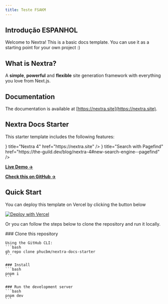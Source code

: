 ```yaml
---
title: Teste FSAKM
---
```



## Introdução ESPANHOL

Welcome to Nextra! This is a basic docs template. You can use it as a starting point for your own project :)

## What is Nextra?

A **simple**, **powerful** and **flexible** site generation framework with everything you love from Next.js.

## Documentation

The documentation is available at [https://nextra.site](https://nextra.site).

## Nextra Docs Starter

This starter template includes the following features:

<Cards>
  <Cards.Card
    icon={<img src="/images/general/icon.svg" alt="Logo" width={28} height={28} />}
    title="Nextra 4"
    href="https://nextra.site"
  />
  <Cards.Card
    icon={<Search />}
    title="Search with Pagefind"
    href="https://the-guild.dev/blog/nextra-4#new-search-engine--pagefind"
  />
  <Cards.Card title="Lucide Icons" href="https://lucide.dev/icons" />
</Cards>

[**Live Demo →**](https://nextra-docs-starter.vercel.app)

[**Check this on GitHub →**](https://github.com/phucbm/nextra-docs-starter)

## Quick Start

You can deploy this template on Vercel by clicking the button below

[![Deploy with Vercel](https://vercel.com/button)](https://vercel.com/new/clone?repository-url=https%3A%2F%2Fgithub.com%2Fphucbm%2Fnextra-docs-starter)

Or you can follow the steps below to clone the repository and run it locally.

<Steps>
    ### Clone this repository

    Using the GitHub CLI:
    ```bash
    gh repo clone phucbm/nextra-docs-starter
    ```

    ### Install
    ```bash
    pnpm i
    ```

    ### Run the development server
    ```bash
    pnpm dev
    ```

</Steps>
